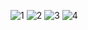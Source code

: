![1](/images/works/9/1.png)
![2](/images/works/9/2.png)
![3](/images/works/9/3.png)
![4](/images/works/9/4.png)
